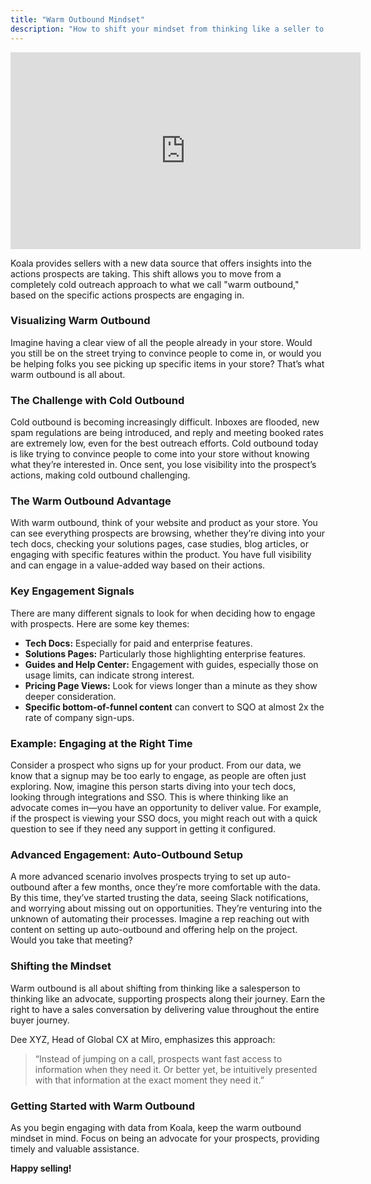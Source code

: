 ```yaml
---
title: "Warm Outbound Mindset"
description: "How to shift your mindset from thinking like a seller to an advocate"
---
```


<iframe
  width="560"
  height="315"
  src="https://www.youtube.com/embed/L7gdaf6my38?si=kEaH7dFZgZHwoFnv&amp"
  title="YouTube video player"
  frameborder="0"
  allow="accelerometer; autoplay; clipboard-write; encrypted-media; gyroscope; picture-in-picture"
  allowfullscreen
></iframe>

Koala provides sellers with a new data source that offers insights into the actions prospects are taking. This shift allows you to move from a completely cold outreach approach to what we call "warm outbound," based on the specific actions prospects are engaging in.

### Visualizing Warm Outbound
Imagine having a clear view of all the people already in your store. Would you still be on the street trying to convince people to come in, or would you be helping folks you see picking up specific items in your store? That’s what warm outbound is all about.

### The Challenge with Cold Outbound
Cold outbound is becoming increasingly difficult. Inboxes are flooded, new spam regulations are being introduced, and reply and meeting booked rates are extremely low, even for the best outreach efforts. Cold outbound today is like trying to convince people to come into your store without knowing what they’re interested in. Once sent, you lose visibility into the prospect’s actions, making cold outbound challenging.

### The Warm Outbound Advantage
With warm outbound, think of your website and product as your store. You can see everything prospects are browsing, whether they’re diving into your tech docs, checking your solutions pages, case studies, blog articles, or engaging with specific features within the product. You have full visibility and can engage in a value-added way based on their actions.

### Key Engagement Signals
There are many different signals to look for when deciding how to engage with prospects. Here are some key themes:
- **Tech Docs:** Especially for paid and enterprise features.
- **Solutions Pages:** Particularly those highlighting enterprise features.
- **Guides and Help Center:** Engagement with guides, especially those on usage limits, can indicate strong interest.
- **Pricing Page Views:** Look for views longer than a minute as they show deeper consideration.
- **Specific bottom-of-funnel content** can convert to SQO at almost 2x the rate of company sign-ups.

### Example: Engaging at the Right Time
Consider a prospect who signs up for your product. From our data, we know that a signup may be too early to engage, as people are often just exploring. Now, imagine this person starts diving into your tech docs, looking through integrations and SSO. This is where thinking like an advocate comes in—you have an opportunity to deliver value. For example, if the prospect is viewing your SSO docs, you might reach out with a quick question to see if they need any support in getting it configured.

### Advanced Engagement: Auto-Outbound Setup
A more advanced scenario involves prospects trying to set up auto-outbound after a few months, once they’re more comfortable with the data. By this time, they’ve started trusting the data, seeing Slack notifications, and worrying about missing out on opportunities. They’re venturing into the unknown of automating their processes. Imagine a rep reaching out with content on setting up auto-outbound and offering help on the project. Would you take that meeting?

### Shifting the Mindset
Warm outbound is all about shifting from thinking like a salesperson to thinking like an advocate, supporting prospects along their journey. Earn the right to have a sales conversation by delivering value throughout the entire buyer journey.

Dee XYZ, Head of Global CX at Miro, emphasizes this approach:
> “Instead of jumping on a call, prospects want fast access to information when they need it. Or better yet, be intuitively presented with that information at the exact moment they need it.”

### Getting Started with Warm Outbound
As you begin engaging with data from Koala, keep the warm outbound mindset in mind. Focus on being an advocate for your prospects, providing timely and valuable assistance.

**Happy selling!**








